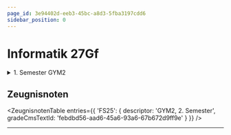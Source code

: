 ```yaml
---
page_id: 3e94402d-eeb3-45bc-a8d3-5fba3197cdd6
sidebar_position: 0
---
```


# Informatik 27Gf
<Semesterplan termine={termine_fs25} /> 

<details>
    <summary>1. Semester GYM2</summary>
    <Semesterplan termine={termine} />
</details>

<Directory name='Notizen' id='e8362157-3d71-4d50-974e-45bf969add2c' />

## Zeugnisnoten
<ZeugnisnotenTable entries={{
    'FS25': {
        descriptor: 'GYM2, 2. Semester',
        gradeCmsTextId: 'febdbd56-aad6-45a6-93a6-67b672d9ff9e'
    }
}} />

---